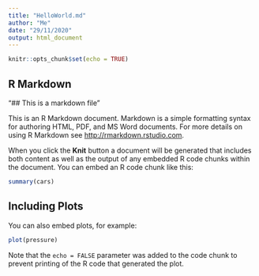 ```yaml
---
title: "HelloWorld.md"
author: "Me"
date: "29/11/2020"
output: html_document
---
```


```r
knitr::opts_chunk$set(echo = TRUE)
```

## R Markdown

"## This is a markdown file"

This is an R Markdown document. Markdown is a simple formatting syntax for authoring HTML, PDF, and MS Word documents. For more details on using R Markdown see <http://rmarkdown.rstudio.com>.

When you click the **Knit** button a document will be generated that includes both content as well as the output of any embedded R code chunks within the document. You can embed an R code chunk like this:

```r
summary(cars)
```

## Including Plots

You can also embed plots, for example:

```r
plot(pressure)
```

Note that the `echo = FALSE` parameter was added to the code chunk to prevent printing of the R code that generated the plot.
